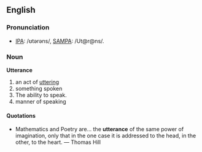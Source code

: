 ==English==

===Pronunciation===
* [[w:IPA_chart_for_English|IPA]]: /ʊtərəns/, [[w:SAMPA/English|SAMPA]]: /Ut@r@ns/.


===Noun===
'''Utterance'''
# an act of [[utter]]ing
# something spoken
# The ability to speak.
# manner of speaking

===='''Quotations'''====
* Mathematics and Poetry are... the '''utterance''' of the same power of imagination, only that in the one case it is addressed to the head, in the other, to the heart. &mdash; Thomas Hill